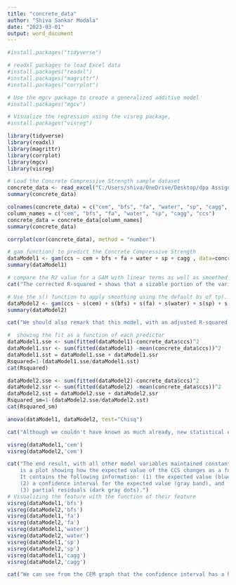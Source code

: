 ---
title: "concrete_data"
author: "Shiva Sankar Modala"
date: "2023-03-01"
output: word_document
---

```{r}
#install.packages("tidyverse")
```

```{r}
# readxl packages to load Excel data
#install.packages("readxl")
#install.packages("magrittr")
#install.packages("corrplot")

```

```{r}
# Use the mgcv package to create a generalized additive model
#install.packages("mgcv")
```

```{r}
# Visualize the regression using the visreg package,
#install.packages("visreg")
```

```{r}
library(tidyverse)
library(readxl)
library(magrittr)
library(corrplot)
library(mgcv)
library(visreg)
```

```{r}
# Load the Concrete Compressive Strength sample dataset
concrete_data <- read_excel("C:/Users/shiva/OneDrive/Desktop/dpa Assignments/Assignment3/Concrete_Data.xls")
summary(concrete_data)
```

```{r}
colnames(concrete_data) = c("cem", "bfs", "fa", "water", "sp", "cagg", "fagg", "age", "ccs")
column_names = c("cem", "bfs", "fa", "water", "sp", "cagg", "ccs")
concrete_data = concrete_data[column_names]
summary(concrete_data)
```

```{r}
corrplot(cor(concrete_data), method = "number")
```

```{r}
# gam function) to predict the Concrete Compressive Strength
dataModel1 <- gam(ccs ~ cem + bfs + fa + water + sp + cagg , data=concrete_data)
summary(dataModel1)
```

```{r}
# compare the R2 value for a GAM with linear terms as well as smoothed terms
cat("The corrected R-squared + shows that a sizable portion of the variation is present, and it appears that we have statistical effects for CEM and BFS but not for CAGG.")
```

```{r}
# Use the s() function to apply smoothing using the default bs of tp).
dataModel2 <- gam(ccs ~ s(cem) + s(bfs) + s(fa) + s(water) + s(sp) + s(cagg) , data=concrete_data)
summary(dataModel2)
```

```{r}
cat("We should also remark that this model, with an adjusted R-squared of.531, explains a large portion of the variance in CCS. In summary, it appears that the CEM and CCS are connected.")
```

```{r}
#  showing the fit as a function of each predictor
dataModel1.sse <- sum(fitted(dataModel1)-concrete_data$ccs)^2
dataModel1.ssr <- sum(fitted(dataModel1) -mean(concrete_data$ccs))^2
dataModel1.sst = dataModel1.sse + dataModel1.ssr
Rsquared=1-(dataModel1.sse/dataModel1.sst)
cat(Rsquared)
```

```{r}
dataModel2.sse <- sum(fitted(dataModel2)-concrete_data$ccs)^2
dataModel2.ssr <- sum(fitted(dataModel2) -mean(concrete_data$ccs))^2
dataModel2.sst = dataModel2.sse + dataModel2.ssr
Rsquared_sm=1-(dataModel2.sse/dataModel2.sst)
cat(Rsquared_sm)
```

```{r}
anova(dataModel1, dataModel2, test="Chisq")
```

```{r}
cat("Although we couldn't have known as much already, new statistical evidence suggests that adding in the variables' nonlinear correlations enhances the model.")
```

```{r}
visreg(dataModel1,'cem')
visreg(dataModel2,'cem')
```

```{r}
cat("The end result, with all other model variables maintained constant, 
    is a plot showing how the expected value of the CCS changes as a function of x (CEM). 
    It contains the following information: (1) the expected value (blue line), 
    (2) a confidence interval for the expected value (gray band), and 
    (3) partial residuals (dark gray dots).")
# Visualizing the feature with the function of their feature
visreg(dataModel1,'bfs')
visreg(dataModel2,'bfs')
visreg(dataModel1,'fa')
visreg(dataModel2,'fa')
visreg(dataModel1,'water')
visreg(dataModel2,'water')
visreg(dataModel1,'sp')
visreg(dataModel2,'sp')
visreg(dataModel1,'cagg')
visreg(dataModel2,'cagg')
```

```{r}
cat("We can see from the CEM graph that the confidence interval has a higher value after adding the smoothing function than the model had without it. Using the smoothing function improves the confidence interval.")

```

